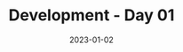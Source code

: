 ---
title: Development - Day 01
date: '2023-01-02'
tags: ['development']
draft: false
summary: No software development occurred.
images: []
layout: PostLayout
authors: ['default']
---